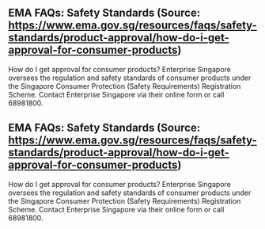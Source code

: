 ## EMA FAQs: Safety Standards (Source: https://www.ema.gov.sg/resources/faqs/safety-standards/product-approval/how-do-i-get-approval-for-consumer-products)

How do I get approval for consumer products?
Enterprise Singapore oversees the regulation and safety standards of consumer products under the Singapore Consumer Protection (Safety Requirements) Registration Scheme. Contact Enterprise Singapore via their online form or call 68981800.


## EMA FAQs: Safety Standards (Source: https://www.ema.gov.sg/resources/faqs/safety-standards/product-approval/how-do-i-get-approval-for-consumer-products)

How do I get approval for consumer products?
Enterprise Singapore oversees the regulation and safety standards of consumer products under the Singapore Consumer Protection (Safety Requirements) Registration Scheme. Contact Enterprise Singapore via their online form or call 68981800.


